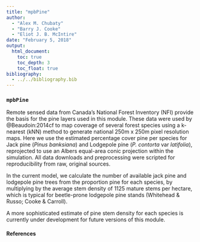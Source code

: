 ```yaml
---
title: "mpbPine"
author:
  - "Alex M. Chubaty"
  - "Barry J. Cooke"
  - "Eliot J. B. McIntire"
date: "February 5, 2018"
output:
  html_document:
    toc: true
    toc_depth: 3
    toc_float: true
bibliography:
  - ../../bibliography.bib
---
```


### `mpbPine`

Remote sensed data from Canada’s National Forest Inventory (NFI) provide the basis for the pine layers used in this module.
These data were used by @Beaudoin:2014cf to map coverage of several forest species using a k-nearest  (kNN) method to generate national 250m x 250m pixel resolution maps.
Here we use the estimated percentage cover pine per species for Jack pine (*Pinus banksiana*) and Lodgepole pine (*P. contorta* var *latifolia*), reprojected to use an Albers equal-area conic projection within the simulation.
All data downloads and preprocessing were scripted for reproducibility from raw, original sources.

In the current model, we calculate the number of available jack pine and lodgepole pine trees from the proportion pine for each species, by multiplying by the average stem density of 1125 mature stems per hectare, which is typical for beetle-prone lodgepole pine stands (Whitehead & Russo; Cooke & Carroll).

A more sophisticated estimate of pine stem density for each species is currently under development for future versions of this module.

#### References
